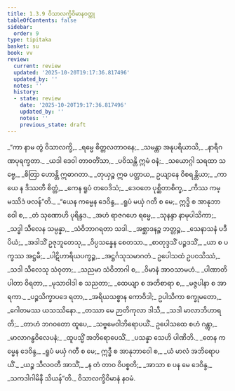 ```yaml
---
title: 1.3.9 ဝိသာလက္ခိဝိမာနဝတ္ထု
tableOfContents: false
sidebar:
  order: 9
type: tipitaka
basket: su
book: vv
review:
  current: review
  updated: '2025-10-20T19:17:36.817496'
  updated_by: ''
  notes: ''
  history:
  - state: review
    date: '2025-10-20T19:17:36.817496'
    updated_by: ''
    notes: ''
    previous_state: draft
---
```



<DynamicBreadcrumb />


<ReviewStatus review={frontmatter.review} showDetails={true} />

<HypothesisAnnotation frontmatter={frontmatter} />

<Division number="666" book="vv" e="ch" v="19" p="54">

<Paragraph number="507" type="verses" book="vv">
_“ကာ နာမ တွံ ဝိသာလက္ခိ,_  
_ရမ္မေ စိတ္တလတာဝနေ;_  
_သမန္တာ အနုပရိယာသိ,_  
_နာရီဂဏပုရက္ခတာ._  

</Paragraph>

</Division>
<Division number="667" book="vv" e="ch" v="19" p="54">

<Paragraph number="508" type="verses" book="vv">
_ယဒါ ဒေဝါ တာဝတိံသာ,_  
_ပဝိသန္တိ ဣမံ ဝနံ;_  
_သယောဂ္ဂါ သရထာ သဗ္ဗေ,_  
_စိတြာ ဟောန္တိ ဣဓာဂတာ._  

</Paragraph>

</Division>
<Division number="668" book="vv" e="ch" v="19" p="54">

<Paragraph number="509" type="verses" book="vv">
_တုယှဉ္စ ဣဓ ပတ္တာယ,_  
ဥယျာနေ ဝိစရန္တိယာ;_  
_ကာယေ န ဒိဿတီ စိတ္တံ,_  
_ကေန ရူပံ တဝေဒိသံ;_  
_ဒေဝတေ ပုစ္ဆိတာစိက္ခ,_  
_ကိဿ ကမ္မဿိဒံ ဖလန်”တိ._  

</Paragraph>

</Division>
<Division number="669" book="vv" e="ch" v="19" p="54">

<Paragraph number="510" type="verses" book="vv">
_“ယေန ကမ္မေန ဒေဝိန္ဒ,_  
_ရူပံ မယှံ ဂတီ စ မေ;_  
ဣဒ္ဓိ စ အာနုဘာဝေါ စ,_  
_တံ သုဏောဟိ ပုရိန္ဒဒ._  

</Paragraph>

</Division>
<Division number="670" book="vv" e="ch" v="19" p="54">

<Paragraph number="511" type="verses" book="vv">
_အဟံ ရာဇဂဟေ ရမ္မေ,_  
_သုနန္ဒာ နာမုပါသိကာ;_  
_သဒ္ဓါ သီလေန သမ္ပန္နာ,_  
_သံဝိဘာဂရတာ သဒါ._  

</Paragraph>

</Division>
<Division number="671" book="vv" e="ch" v="19" p="54">

<Paragraph number="512" type="verses" book="vv">
_အစ္ဆာဒနဉ္စ ဘတ္တဉ္စ,_  
_သေနာသနံ ပဒီပိယံ;_  
_အဒါသိံ ဥဇုဘူတေသု,_  
_ဝိပ္ပသန္နေန စေတသာ._  

</Paragraph>

</Division>
<Division number="672" book="vv" e="ch" v="19" p="54">

<Paragraph number="513" type="verses" book="vv">
_စာတုဒ္ဒသိံ ပဉ္စဒသိံ,_  
_ယာ စ ပက္ခဿ အဋ္ဌမီ;_  
_ပါဋိဟာရိယပက္ခဉ္စ,_  
_အဋ္ဌင်္ဂသုသမာဂတံ._  

</Paragraph>

</Division>
<Division number="673" book="vv" e="ch" v="19" p="54">

<Paragraph number="514" type="verses" book="vv">
ဥပေါသထံ ဥပဝသိဿံ,_  
_သဒါ သီလေသု သံဝုတာ;_  
_သညမာ သံဝိဘာဂါ စ,_  
_ဝိမာနံ အာဝသာမဟံ._  

</Paragraph>

</Division>
<Division number="674" book="vv" e="ch" v="19" p="54">

<Paragraph number="515" type="verses" book="vv">
_ပါဏာတိပါတာ ဝိရတာ,_  
_မုသာဝါဒါ စ သညတာ;_  
_ထေယျာ စ အတိစာရာ စ,_  
_မဇ္ဇပါနာ စ အာရကာ._  

</Paragraph>

</Division>
<Division number="675" book="vv" e="ch" v="19" p="54">

<Paragraph number="516" type="verses" book="vv">
_ပဉ္စသိက္ခာပဒေ ရတာ,_  
_အရိယသစ္စာန ကောဝိဒါ;_  
ဥပါသိကာ စက္ခုမတော,_  
_ဂေါတမဿ ယသဿိနော._  

</Paragraph>

</Division>
<Division number="676" book="vv" e="ch" v="19" p="54">

<Paragraph number="517" type="verses" book="vv">
_တဿာ မေ ဉာတိကုလာ ဒါသီ,_  
_သဒါ မာလာဘိဟာရတိ;_  
_တာဟံ ဘဂဝတော ထူပေ,_  
_သဗ္ဗမေဝါဘိရောပယိံ._  

</Paragraph>

</Division>
<Division number="677" book="vv" e="ch" v="19" p="54">

<Paragraph number="518" type="verses" book="vv">
ဥပေါသထေ စဟံ ဂန္တွာ,_  
_မာလာဂန္ဓဝိလေပနံ;_  
_ထူပသ္မိံ အဘိရောပေသိံ,_  
_ပသန္နာ သေဟိ ပါဏိဘိ._  

</Paragraph>

</Division>
<Division number="678" book="vv" e="ch" v="19" p="55">

<Paragraph number="519" type="verses" book="vv">
_တေန ကမ္မေန ဒေဝိန္ဒ,_  
_ရူပံ မယှံ ဂတီ စ မေ;_  
ဣဒ္ဓီ စ အာနုဘာဝေါ စ,_  
_ယံ မာလံ အဘိရောပယိံ._  

</Paragraph>

</Division>
<Division number="679" book="vv" e="ch" v="19" p="55">

<Paragraph number="520" type="verses" book="vv">
_ယဉ္စ သီလဝတီ အာသိံ,_  
_န တံ တာဝ ဝိပစ္စတိ;_  
_အာသာ စ ပန မေ ဒေဝိန္ဒ,_  
_သကဒါဂါမိနီ သိယန်”တိ._  


</Paragraph>
</Division>

<Paragraph number="521" type="center" book="vv">
ဝိသာလက္ခိဝိမာနံ နဝမံ.
</Paragraph>